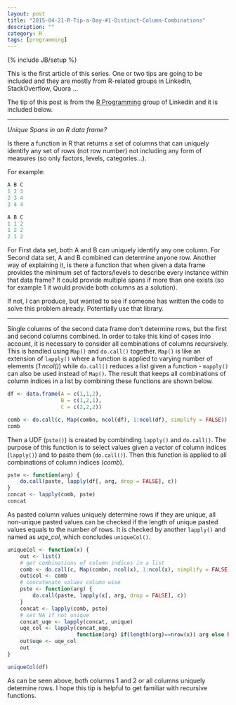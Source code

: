 ```yaml
---
layout: post
title: "2015-04-21-R-Tip-a-Day-#1-Distinct-Column-Combinations"
description: ""
category: R
tags: [programming]
---
```

{% include JB/setup %}

This is the first article of this series. One or two tips are going to be included and they are mostly from R-related groups in LinkedIn, StackOverflow, Quora ...

The tip of this post is from the [R Programming](http://www.linkedin.com/grp/home?gid=2229532&sort=RECENT) group of Linkedin and it is included below.

* * *

*Unique Spans in an R data frame?*

Is there a function in R that returns a set of columns that can uniquely identify any set of  rows (not row number) not including any form of measures (so only factors, levels, categories...).

For example:
```r
A B C
1 2 3
2 3 4
3 4 4

A B C
1 1 2
1 2 2
2 1 2
```

For First data set, both A and B can uniquely identify any one column. For Second data set, A and B combined can determine anyone row. Another way of explaining it, is there a function that when given a data frame provides the minimum set of factors/levels to describe every instance within that data frame? It could provide multiple spans if more than one exists (so for example 1 it would provide both columns as a solution).

If not, I can produce, but wanted to see if someone has written the code to solve this problem already. Potentially use that library.

* * *

Single columns of the second data frame don't determine rows, but the first and second columns combined. In order to take this kind of cases into account, it is necessary to consider all combinations of columns recursively. This is handled using `Map()` and `do.call()` together. `Map()` is like an extension of `lapply()` where a function is applied to varying number of elements (*1:ncol()*) while `do.call()` reduces a list given a function - `mapply()` can also be used instead of `Map()`. The result that keeps all combinations of column indices in a list by combining these functions are shown below.

```r
df <- data.frame(A = c(1,1,2),
                 B = c(1,2,1),
                 C = c(2,2,2))

comb <- do.call(c, Map(combn, ncol(df), 1:ncol(df), simplify = FALSE))
comb
```

Then a UDF (`pste()`) is created by combinding `lapply()` and `do.call()`. The purpose of this function is to select values given a vector of column indices (`lapply()`) and to paste them (`do.call()`). Then this function is applied to all combinations of column indices (*comb*).

```r
pste <- function(arg) {
    do.call(paste, lapply(df[, arg, drop = FALSE], c))
}    
concat <- lapply(comb, pste)
concat
```

As pasted column values uniquely determine rows if they are unique, all non-unique pasted values can be checked if the length of unique pasted values equals to the number of rows. It is checked by another `lapply()` and named as *uqe_col*, which concludes `uniqueCol()`.

```r
uniqueCol <- function(x) {
    out <- list()
    # get combinations of column indices in a list
    comb <- do.call(c, Map(combn, ncol(x), 1:ncol(x), simplify = FALSE))
    out$col <- comb
    # concatenate values column wise
    pste <- function(arg) {
        do.call(paste, lapply(x[, arg, drop = FALSE], c))
    }    
    concat <- lapply(comb, pste)
    # set NA if not unique
    concat_uqe <- lapply(concat, unique)
    uqe_col <- lapply(concat_uqe,
                      function(arg) if(length(arg)==nrow(x)) arg else NA)
    out$uqe <- uqe_col
    out
}

uniqueCol(df)
```

As can be seen above, both columns 1 and 2 or all columns uniquely determine rows. I hope this tip is helpful to get familiar with recursive functions.

